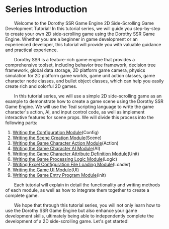 
# Series Introduction

&emsp;&emsp;Welcome to the Dorothy SSR Game Engine 2D Side-Scrolling Game Development Tutorial! In this tutorial series, we will guide you step-by-step to create your own 2D side-scrolling game using the Dorothy SSR Game Engine. Whether you are a beginner in game development or an experienced developer, this tutorial will provide you with valuable guidance and practical experience.

&emsp;&emsp;Dorothy SSR is a feature-rich game engine that provides a comprehensive toolset, including behavior tree framework, decision tree framework, global data storage, 2D platform game camera, physics simulation for 2D platform game worlds, game unit action classes, game character node classes, and bullet object classes, which can help you easily create rich and colorful 2D games.

&emsp;&emsp;In this tutorial series, we will use a simple 2D side-scrolling game as an example to demonstrate how to create a game scene using the Dorothy SSR Game Engine. We will use the Teal scripting language to write the game character's action, AI, and input control code, as well as implement interactive features for scene props. We will divide this process into the following parts:

   1. [Writing the Configuration Module](/docs/tutorial/Platformer%20Tutorial/config)(Config)
   2. [Writing the Scene Creation Module](/docs/tutorial/Platformer%20Tutorial/scene)(Scene)
   3. [Writing the Game Character Action Module](/docs/tutorial/Platformer%20Tutorial/action)(Action)
   4. [Writing the Game Character AI Module](/docs/tutorial/Platformer%20Tutorial/ai)(AI)
   5. [Writing the Game Character Attribute Definition Module](/docs/tutorial/Platformer%20Tutorial/unit)(Unit)
   6. [Writing the Game Processing Logic Module](/docs/tutorial/Platformer%20Tutorial/logic)(Logic)
   7. [Writing Excel Configuration File Loading Module](/docs/tutorial/Platformer%20Tutorial/loader)(Loader)
   8. [Writing the Game UI Module](ui)(UI)
   9. [Writing the Game Entry Program Module](/docs/tutorial/Platformer%20Tutorial/init)(init)

&emsp;&emsp;Each tutorial will explain in detail the functionality and writing methods of each module, as well as how to integrate them together to create a complete game.

&emsp;&emsp;We hope that through this tutorial series, you will not only learn how to use the Dorothy SSR Game Engine but also enhance your game development skills, ultimately being able to independently complete the development of a 2D side-scrolling game. Let's get started!